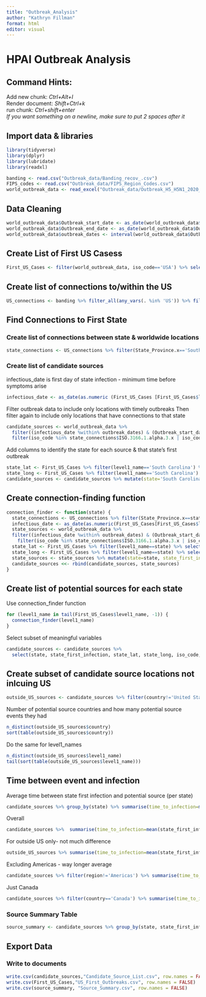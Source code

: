 ```yaml
---
title: "Outbreak_Analysis"
author: "Kathryn Fillman"
format: html
editor: visual
---
```


# HPAI Outbreak Analysis

## Command Hints:

Add new chunk: *Ctrl+Alt+I*\
Render document: *Shift+Ctrl+k*\
run chunk: *Ctrl+shift+enter*\
*If you want something on a newline, make sure to put 2 spaces after it*

## Import data & libraries

```r
library(tidyverse)
library(dplyr)
library(lubridate)
library(readxl)

banding <- read.csv("Outbreak_data/Banding_recov_.csv")
FIPS_codes <- read.csv("Outbreak_data/FIPS_Region_Codes.csv")
world_outbreak_data <- read_excel("Outbreak_data/Outbreak_H5_H5N1_2020_Sept2023_World.xlsx", sheet = "outbreaks")
```

## Data Cleaning

```r
world_outbreak_data$Outbreak_start_date <- as_date(world_outbreak_data$Outbreak_start_date)
world_outbreak_data$Outbreak_end_date <- as_date(world_outbreak_data$Outbreak_end_date)
world_outbreak_data$outbreak_dates <- interval(world_outbreak_data$Outbreak_start_date, world_outbreak_data$Outbreak_end_date)
```

## Create List of First US Casess

```r
First_US_Cases <- filter(world_outbreak_data, iso_code=='USA') %>% select(country_unique_code, level1_name, level2_name, Latitude, Longitude, Outbreak_start_date, outbreak_dates, reporting_level, strain_eng, sero_sub_genotype_eng,  disease_eng) %>% arrange(Outbreak_start_date) %>% distinct(level1_name, .keep_all = TRUE)
```

## Create list of connections to/within the US

```r
US_connections <- banding %>% filter_all(any_vars(. %in% 'US')) %>% filter(!(FIPS_ADMIN_banding==FIPS_ADMIN_Recov))  %>% left_join(FIPS_codes, by=c('FIPS_ADMIN_banding'='FIPS.Region.Code')) %>% left_join(FIPS_codes, by=c('FIPS_ADMIN_Recov'='FIPS.Region.Code'))
```

## Find Connections to First State

### Create list of connections between state & worldwide locations

```r
state_connections <- US_connections %>% filter(State_Province.x=='South Carolina' | State_Province.y=='South Carolina')
```

### Create list of candidate sources

infectious_date is first day of state infection - minimum time before symptoms arise

```r
infectious_date <- as_date(as.numeric (First_US_Cases [First_US_Cases$level1_name== 'South Carolina', "Outbreak_start_date"])-3)
```

Filter outbreak data to include only locations with timely outbreaks Then filter again to include only locations that have connections to that state

```r
candidate_sources <- world_outbreak_data %>%
  filter((infectious_date %within% outbreak_dates) & (Outbreak_start_date < infectious_date)) %>%
  filter(iso_code %in% state_connections$ISO.3166.1.alpha.3.x | iso_code %in% state_connections$ISO.3166.1.alpha.3.y)
```

Add columns to identify the state for each source & that state's first outbreak

```r
state_lat <- First_US_Cases %>% filter(level1_name=='South Carolina') %>% select(Latitude) %>% as.numeric()
state_long <- First_US_Cases %>% filter(level1_name=='South Carolina') %>% select(Longitude) %>% as.numeric()
candidate_sources <- candidate_sources %>% mutate(state='South Carolina', state_first_infection=(infectious_date+3), state_lat=state_lat, state_long=state_long)
```

## Create connection-finding function

```r
connection_finder <- function(state) {
  state_connections <- US_connections %>% filter(State_Province.x==state | State_Province.y==state)
  infectious_date <- as_date(as.numeric(First_US_Cases[First_US_Cases$level1_name==state, "Outbreak_start_date"])-3)
  state_sources <- world_outbreak_data %>%
  filter((infectious_date %within% outbreak_dates) & (Outbreak_start_date < infectious_date)) %>%
    filter(iso_code %in% state_connections$ISO.3166.1.alpha.3.x | iso_code %in% state_connections$ISO.3166.1.alpha.3.y)
  state_lat <- First_US_Cases %>% filter(level1_name==state) %>% select(Latitude) %>% as.numeric()
  state_long <- First_US_Cases %>% filter(level1_name==state) %>% select(Longitude) %>% as.numeric()
  state_sources <- state_sources %>% mutate(state=state, state_first_infection=(infectious_date+3), state_lat=state_lat, state_long=state_long)
  candidate_sources <<- rbind(candidate_sources, state_sources)
}
```

## Create list of potential sources for each state

Use connection_finder function

```r
for (level1_name in tail(First_US_Cases$level1_name, -1)) {
  connection_finder(level1_name)
}
```

Select subset of meaningful variables

```r
candidate_sources <- candidate_sources %>%
  select(state, state_first_infection, state_lat, state_long, iso_code, country, region, reporting_level, strain_eng, sero_sub_genotype_eng,  disease_eng, Latitude, Longitude, Outbreak_start_date, level3_name, level2_name, level1_name)
```

## Create subset of candidate source locations not inlcuing US

```r
outside_US_sources <- candidate_sources %>% filter(country!='United States of America')
```

Number of potential source countries and how many potential source events they had
```r
n_distinct(outside_US_sources$country)
sort(table(outside_US_sources$country))
```

Do the same for level1_names

```r
n_distinct(outside_US_sources$level1_name)
tail(sort(table(outside_US_sources$level1_name)))
```

## Time between event and infection
Average time between state first infection and potential source (per state)
```r
candidate_sources %>% group_by(state) %>% summarise(time_to_infection=mean(state_first_infection-Outbreak_start_date))
```

Overall
```r
candidate_sources %>%  summarise(time_to_infection=mean(state_first_infection-Outbreak_start_date), min=min(state_first_infection-Outbreak_start_date), max=max(state_first_infection-Outbreak_start_date))
```
For outside US only- not much difference
```r
outside_US_sources %>% summarise(time_to_infection=mean(state_first_infection-Outbreak_start_date), min=min(state_first_infection-Outbreak_start_date), max=max(state_first_infection-Outbreak_start_date))
```
Excluding Americas - way longer average
```r
candidate_sources %>% filter(region!='Americas') %>% summarise(time_to_infection=mean(state_first_infection-Outbreak_start_date), min=min(state_first_infection-Outbreak_start_date), max=max(state_first_infection-Outbreak_start_date))
```
Just Canada
```r
candidate_sources %>% filter(country=='Canada') %>% summarise(time_to_infection=mean(state_first_infection-Outbreak_start_date), min=min(state_first_infection-Outbreak_start_date), max=max(state_first_infection-Outbreak_start_date))
```

### Source Summary Table
```r
source_summary <- candidate_sources %>% group_by(state, state_first_infection, country, level1_name) %>% count(level1_name)
```


## Export Data

### Write to documents

```r
write.csv(candidate_sources,"Candidate_Source_List.csv", row.names = FALSE)
write.csv(First_US_Cases,"US_First_Outbreaks.csv", row.names = FALSE)
write.csv(source_summary, "Source_Summary.csv", row.names = FALSE)
```
